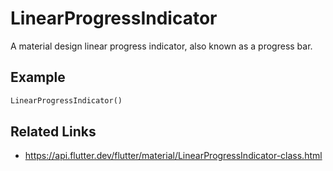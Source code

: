 

<Meta of={LinearProgressIndicatorStories} />

# LinearProgressIndicator

A material design linear progress indicator, also known as a progress bar.

## Example

```dart liveslice=LinearProgressIndicator
LinearProgressIndicator()
```

## Related Links

- https://api.flutter.dev/flutter/material/LinearProgressIndicator-class.html

